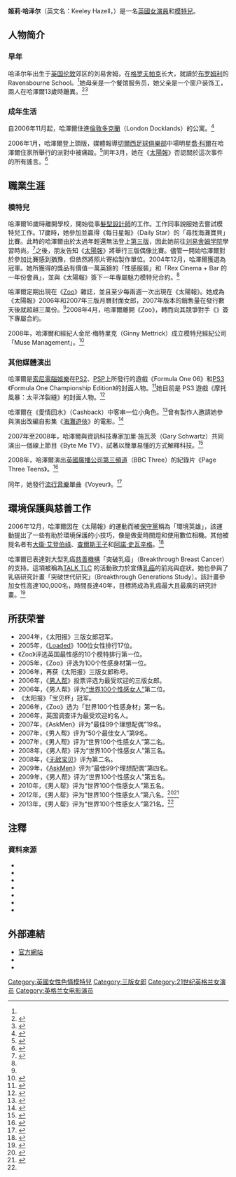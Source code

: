 {{noteTA
|1=zh-cn:切尔西足球俱乐部;zh-hk:車路士足球會;zh-tw:切爾西足球俱樂部;
}}
{{艺人
|type= 模特儿
| name = 姬莉·哈泽尔
| image = Keeley Hazell.jpg
| caption =  姬莉·哈泽尔在2007年宣傳會上簽名
| birth_date = {{bda|1986|9|18}}
| birth_place = {{UK}}[[倫敦|倫敦]][[劉易舍姆|劉易舍姆]]
| occupation = [[模特兒|模特兒]]、[[演員|演員]]
| years_active =2002年
| spouse =   
| children = 
}}
'''姬莉·哈泽尔'''（英文名：Keeley Hazell，{{bd|1986年|9月18日}}）是一名[[英國|英國]][[女演員|女演員]]和[[模特兒|模特兒]]。

== 人物简介 ==
===早年===
哈泽尔年出生于[[英国|英国]][[伦敦|伦敦]]郊区的刘易舍姆，在[[格罗夫帕克|格罗夫帕克]]长大，就讀於[[布罗姆利|布罗姆利]]的Ravensbourne School。<ref name="bio"/>她母亲是一个餐馆服务员，她父亲是一个窗户装饰工，兩人在哈澤爾13歲時離異。<ref name="bio">{{cite web | title=Biography | work=Keeley Hazell.com | url=http://www.keeleyhazell.com/bio.php | accessdate=2006-05-02 | archive-date=2007-01-22 | archive-url=https://web.archive.org/web/20070122083759/http://keeleyhazell.com/bio.php | dead-url=no }}</ref><ref name="bad">{{cite web | title=Life: Keeley: I was a bad girl | work=The Sun Online | url=http://www.thesun.co.uk/sol/homepage/features/life/article57035.ece | accessdate=2006-07-25 | archive-date=2009-06-22 | archive-url=https://web.archive.org/web/20090622103341/http://www.thesun.co.uk/sol/homepage/features/life/article57035.ece | dead-url=no }}</ref>
===成年生活===
自2006年11月起，哈澤爾住進[[倫敦多克蘭|倫敦多克蘭]]（London Docklands）的公寓。<ref name="angel">{{cite web | title=Keeley Hazell: Angel is a centrefold | work=The Independent | url=http://www.independent.co.uk/news/people/profiles/keeley-hazell-angel-is-a-centrefold-425519.html | accessdate=2008-11-07 | archive-date=2020-02-05 | archive-url=https://web.archive.org/web/20200205182548/https://www.independent.co.uk/news/people/profiles/keeley-hazell-angel-is-a-centrefold-425519.html | dead-url=no }}</ref>

2006年1月，哈澤爾登上頭版，媒體報導[[切爾西足球俱樂部|切爾西足球俱樂部]]中場明星[[喬·科爾|喬·科爾]]在哈澤爾住家所舉行的派對中被痛毆。<ref name="cole">{{cite web | title=News: Cole was covered in blood | work=The Sun Online | url=http://www.thesun.co.uk/article/0,,2-2006010529,00.html | accessdate=2006-08-01 | deadurl=yes | archiveurl=https://web.archive.org/web/20060702230837/http://www.thesun.co.uk/article/0,,2-2006010529,00.html | archivedate=2006-07-02 }}</ref>同年3月，她在《[[太陽報|太陽報]]》否認關於這次事件的所有謠言。<ref name="cole2">{{cite web | title=News: Keeley: Me and Joe Cole | work=The Sun Online | url=http://www.thesun.co.uk/article/0,,2-2006140337,00.html | accessdate=2006-08-01 | deadurl=yes | archiveurl=https://web.archive.org/web/20060818235650/http://www.thesun.co.uk/article/0,,2-2006140337,00.html | archivedate=2006-08-18 }}</ref>
==職業生涯==
===模特兒===
哈澤爾16歲時離開學校，開始從事[[理髮師|髮型設計師]]的工作。工作同事說服她去嘗試模特兒工作。17歲時，她參加並贏得《每日星報》（Daily Star）的「尋找海灘寶貝」比賽。此時的哈澤爾由於太過年輕還無法登上[[三版女郎|第三版]]，因此她前往[[刘易舍姆学院|刘易舍姆学院]]學習時尚。<ref name="hair">{{cite web | title=Keeley Hazell - About Me | work=Keeley Hazell.com | url=http://web.archive.org/web/*/http://www.strutt.org/keeleyhazell/aboutme.htm | accessdate=2008-11-07}}</ref>之後，朋友告知《[[太陽報|太陽報]]》將舉行三版偶像比賽。儘管一開始哈澤爾對於參加比賽感到猶豫，但依然將照片寄給製作單位。2004年12月，哈澤爾獲選為冠軍。她所獲得的獎品有價值一萬英鎊的「性感服裝」和「Rex Cinema + Bar 的一年份會員」，並與《太陽報》簽下一年專屬魅力模特兒合約。<ref name="angel"/>

哈澤爾定期出現在《[[Zoo周刊|Zoo]]》雜誌，並且至少每兩週一次出現在《太陽報》。她成為《太陽報》2006年和2007年三版月曆封面女郎，2007年版本的銷售量在發行數天後就超越三萬份。<ref name="angel"/>2008年4月，哈澤爾離開《Zoo》，轉而向其競爭對手《{{tsl|en|Nuts (magazine)||Nuts}}》簽下專屬合約。

2008年，哈澤爾和經紀人金尼·梅特里克（Ginny Mettrick）成立模特兒經紀公司「Muse Management」。<ref name="muse">{{cite web | title=Muse Management | work=Myspace.com | url=http://www.myspace.com/musemanagementuk/ | accessdate=2008-12-18 | archive-date=2016-07-01 | archive-url=https://web.archive.org/web/20160701124505/https://myspace.com/musemanagementuk | dead-url=no }}</ref>
===其他媒體演出===
哈澤爾是[[索尼電腦娛樂|索尼電腦娛樂]]在[[PlayStation_2|PS2]]、[[PlayStation_Portable|PSP]]上所發行的遊戲《Formula One 06》和[[PlayStation_3|PS3]]《Formula One Championship Edition》的封面人物。<ref name="formula">{{cite web | title=Gaming: Keeley's hot bodywork | work=The Sun Online | url=http://www.thesun.co.uk/article/0,,2001310001-2006250349,00.html | accessdate=2006-08-01 | deadurl=yes | archiveurl=https://web.archive.org/web/20060820065721/http://www.thesun.co.uk/article/0,,2001310001-2006250349,00.html | archivedate=2006-08-20 }}</ref>她目前是 PS3 遊戲《摩托風暴：太平洋裂縫》的封面人物。<ref name="motorstorm">{{cite web | title=Keeley Hazell Turns Up The Heat To Launch Motorstorm Pacific Rift For Playstation 3 | work=PaddockTalk | url=http://www.paddocktalk.com/news/html/modules.php?op=modload&name=News&file=article&sid=98411 | accessdate=2008-11-07 | deadurl=yes | archiveurl=https://web.archive.org/web/20081112210829/http://paddocktalk.com/news/html/modules.php?op=modload&name=News&file=article&sid=98411 | archivedate=2008-11-12 }}</ref>

哈澤爾在《愛情回水》（Cashback）中客串一位小角色。<ref name="cashback">{{cite web | title=Keeley Hazell | work=IMDb | url=http://www.imdb.com/name/nm1931742/ | accessdate=2008-12-18 | archive-date=2017-11-20 | archive-url=https://web.archive.org/web/20171120033524/http://www.imdb.com/name/nm1931742/ | dead-url=no }}</ref>曾有製作人邀請她參與演出改編自影集《[[海灘遊俠|海灘遊俠]]》的電影。<ref name="baywatch">{{cite web | title=Keeley Hazell: truly the chest of British | work=FHM.com | url=http://www.fhm.com/girls/keeley-hazell-the-interview-20070509 | accessdate=2008-12-18 | deadurl=yes | archiveurl=https://web.archive.org/web/20081217141354/http://www.fhm.com/girls/keeley-hazell-the-interview-20070509 | archivedate=2008-12-17 }}</ref>

2007年至2008年，哈澤爾與資訊科技專家加里·施瓦茨（Gary Schwartz）共同演出一個線上節目《Byte Me TV》，試著以簡單易懂的方式解釋科技。<ref name="bytemetv">{{cite web | title=Byte Me TV | work=Byte Me TV | url=http://www.bytemetv.com/ | accessdate=2008-11-07 | deadurl=yes | archiveurl=https://web.archive.org/web/20081216095256/http://www.bytemetv.com/ | archivedate=2008-12-16 }}</ref>

2008年，哈澤爾演出[[英國廣播公司第三頻道|英國廣播公司第三頻道]]（BBC Three）的紀錄片《Page Three Teens》。<ref name="bbcthree">{{cite web | title=BBC - BBC Three Programmes - Page Three Teens | work=BBC Three | url=http://www.bbc.co.uk/programmes/b00b3zjr | accessdate=2008-11-07 | archive-date=2015-10-15 | archive-url=https://web.archive.org/web/20151015071314/http://www.bbc.co.uk/programmes/b00b3zjr | dead-url=no }}</ref>

同年，她發行[[流行音樂|流行音樂]]單曲《Voyeur》。<ref name="voyeur">{{cite web | title=Keeley strips for hot music vid | work=The Sun Online | url=http://www.thesun.co.uk/sol/homepage/showbiz/bizarre/article1104979.ece | accessdate=2008-11-07 | archive-date=2009-02-07 | archive-url=https://web.archive.org/web/20090207013017/http://www.thesun.co.uk/sol/homepage/showbiz/bizarre/article1104979.ece | dead-url=no }}</ref>

==環境保護與慈善工作==
2006年12月，哈澤爾因在《太陽報》的運動而被[[英國保守黨|保守黨]]稱為「環境英雄」，該運動提出了一些有助於環境保護的小技巧，像是做愛時關燈和使用數位相機。其他被提名者有[[戴維·阿滕伯勒|大衛·艾登伯祿]]、[[查爾斯_(威爾斯親王)|查爾斯王子]]和[[阿諾·史瓦辛格|阿諾·史瓦辛格]]。<ref name="environmental">{{cite web | title=The Latest Cameron Mantra: Praise a Page 3 Girl | work=This Is London | url=http://www.thisislondon.co.uk/news/article-23379870-details/The+latest+Cameron+mantra:+Praise+a+Page+3+girl/article.do | accessdate=2006-12-30 | deadurl=yes | archiveurl=https://web.archive.org/web/20070216183749/http://www.thisislondon.co.uk/news/article-23379870-details/The%2Blatest%2BCameron%2Bmantra%3A%2BPraise%2Ba%2BPage%2B3%2Bgirl/article.do | archivedate=2007-02-16 }}</ref>

哈澤爾已表達對大型乳癌[[慈善機構|慈善機構]]「突破乳癌」（Breakthrough Breast Cancer）的支持。這項被稱為[http://www.touchlookcheck.org.uk TALK TLC] {{Wayback|url=http://www.touchlookcheck.org.uk/ |date=20090107031811 }}的活動致力於宣傳[[乳癌|乳癌]]的前兆與症狀。她也參與了乳癌研究計畫「突破世代研究」（Breakthrough Generations Study）。該計畫參加女性高達100,000名，時間長達40年，目標將成為乳癌最大且最廣的研究計畫。<ref name="breastcancer">{{cite web | title=The Sun’s top model Keeley Hazell backs Breakthrough Breast Cancer | work=Breakthrough Breast Cancer | url=http://www.breakthrough.org.uk/whats_new/the_suns_top_model.html | accessdate=2008-11-07}}</ref>

== 所获荣誉 ==
*2004年，《太阳报》三版女郎冠军。
*2005年，《[[Loaded|Loaded]]》100位女性排行17位。
*《Zoo》评选英国最性感的10个模特排行第一位。
*2005年，《Zoo》评选为100个性感身材第一位。
*2006年，再获《太阳报》三版女郎称号。
*2006年，《[[男人帮|男人帮]]》投票评选为最受欢迎的三版女郎。
*2006年，《男人帮》评为[[男人装百大性感女人|“世界100个性感女人”]]第二位。
*《太阳报》「宝贝杯」冠军。
*2006年，《Zoo》选为「世界100个性感身材」第一名。
*2006年，英国调查评为最受欢迎的名人。
*2007年，《AskMen》评为“最佳99个理想配偶”19名。
*2007年，《男人帮》评为“50个最佳女人”第9名。
*2007年，《男人帮》评为“世界100个性感女人”第二名。
*2008年，《男人帮》评为“世界100个性感女人”第三名。
*2008年，《[[无敌宝贝|无敌宝贝]]》评为第二名。
*2009年，《[[AskMen|AskMen]]》评为“最佳99个理想配偶”第四名。
*2009年，《男人帮》评为“世界100个性感女人”第五名。
*2010年，《男人帮》评为“世界100个性感女人”第五名。
*2012年，《男人帮》评为“世界100个性感女人”第八名。<ref name="auto">{{Citation|title=Keeley Hazell — All-Time Great|magazine=FHM|url=http://www.fhm.com/girls/covergirls/keeley-hazell|access-date=23 August 2013|archive-url=https://web.archive.org/web/20130819012915/http://www.fhm.com/girls/covergirls/keeley-hazell|archive-date=2013-08-19|7=|dead-url=yes}}</ref><ref name="2012 Top 10">{{Cite web|url=http://hollywoodlife.com/2012/05/02/fhm-100-sexiest-women-2012-rihanna-selena-gomez-kim-kardashian-kristen-stewart/|title=Rihanna Tops FHM Magazine's 100 Sexiest Women List|date=2 May 2012|editor=Bonnie Fuller|publisher=Hollywoodlife.com|archive-url=https://web.archive.org/web/20160120135058/http://hollywoodlife.com/2012/05/02/fhm-100-sexiest-women-2012-rihanna-selena-gomez-kim-kardashian-kristen-stewart/|archive-date=2016-01-20|access-date=15 August 2016|dead-url=no}}</ref>
*2013年，《男人帮》评为“世界100个性感女人”第21名。<ref name="auto"/>

==注釋==
{{reflist|2}}

===資料來源===
* {{Citation|title=Keeley Hazell Does FHM UK}}
* {{Citation|magazine=《Zoo》|title=All hail Keeley|date=2005-09-02}}
* {{Citation|magazine=《{{tsl|en|Arena (magazine)||Arena}}》|title=Alternative Icons of the Year|date=2007-1}}
* {{Citation|magazine=《[[FHM|FHM]]》|author=Coan, Lee|date=2005-9|title=Top girl|page=74-80頁}}
* {{Citation|magazine=《3zine》|title=Keeley Got Me Going|date=2005-10}}
* {{Citation|magazine=《Zoo》|title=Topless Special: Keeley|date=2006-10-06}}
* {{Citation|magazine=《Zoo》|title=Welcome to Keeley World|date=2005-12-16}}

==外部連結==
{{commons category|Keeley Hazell}}
* [http://www.keeleyhazell.com/ 官方網站] {{Wayback|url=http://www.keeleyhazell.com/ |date=20171222050756 }}
* {{imdb|id=1931742|name=姬麗·哈澤爾}}
* {{MySpace|id=keeleyhazell|name=Keeley Hazell}}

{{DEFAULTSORT: Hazell, Keeley}}
[[Category:英國女性色情模特兒|Category:英國女性色情模特兒]]
[[Category:三版女郎|Category:三版女郎]]
[[Category:21世纪英格兰女演员|Category:21世纪英格兰女演员]]
[[Category:英格兰女电影演员|Category:英格兰女电影演员]]